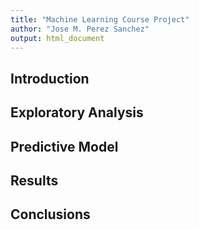 ```yaml
---
title: "Machine Learning Course Project"
author: "Jose M. Perez Sanchez"
output: html_document
---
```


## Introduction

## Exploratory Analysis

## Predictive Model

## Results

## Conclusions
